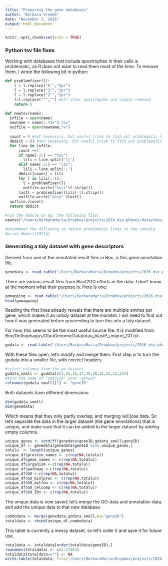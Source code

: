 ```yaml
---
title: "Preparing the gene databases"
author: "Barbara Vreede"
date: "November 3, 2016"
output: html_document
---
```


```r
knitr::opts_chunk$set(echo = TRUE)
```

### Python tsv file fixes
Working with databases that include apostrophes in their cells is problematic, as R does not want to read them most of the time. To remove them, I wrote the following bit in python:

```python
def problemfixer(l):
	l = l.replace("5'","5pr")
	l = l.replace("3'","3pr")
	l = l.replace("2'","2pr")
	l=l.replace("'","") #all other apostrophes are simply removed
	return l

def newtsv(name):
  infile = open(name)
  newname = name[:-4]+"2.tsv"
  outfile = open(newname,"w")
  
  count = 0 #not necessary, but useful trick to fish out problematic lines if R keeps giving errors
  dbdict = {} #not necessary, but useful trick to fish out problematic lines if R keeps giving errors
  for line in infile:
	  count +=1
	  if name[-3:] == "tsv":
	    lili = line.split('\t')
	  elif name[-3:] == "csv":
	    lili = line.split(';')
	  dbdict[count] = lili
	  for l in lili[:-1]:
	  	l = problemfixer(l)
	  	outfile.write("%s\t"%l.strip())
	  lastl = problemfixer(lili[-1].strip())
	  outfile.write("%s\n" %lastl)
  outfile.close()
  return dbdict

#run the module on eg. the following file:
newtsv("/Users/BarbaraMaria/Dropbox/projects/2016_dsx-phase2/data/otau_blast2go_mapping.tsv")

#uncomment the following to return problematic lines to the console
#print dbdict[10214]
```


### Generating a tidy dataset with gene descriptors
Derived from one of the annotated result files in Box, is this gene annotation file.
```r
genedata <- read.table("/Users/BarbaraMaria/Dropbox/projects/2016_dsx-phase2/data/otau-genedata/Otau_genedata.tsv", sep="\t",header=TRUE)
```

There are various result files from Blast2GO efforts in the data. I don't know at the moment what their purpose is. Here is one:
```r
gomapping <- read.table("/Users/BarbaraMaria/Dropbox/projects/2016_dsx-phase2/data/otau_blast2go_mapping2.tsv",sep="\t",header=TRUE)
head(gomapping)
```
Reading the first lines already reveals that there are multiple entries per gene, which makes it an untidy dataset at the moment. I will need to find out how it was generated before proceeding to turn this into a tidy dataset.  

For now, this seems to be the most useful source file. It is modified from Box/Onthophagus/OtauGenomicData/otau_blastP_uniprot_GO.txt. 
```r
godata <- read.table("/Users/BarbaraMaria/Dropbox/projects/2016_dsx-phase2/data/Otau-genedata/Otau_godata.tsv",sep="\t",header=TRUE)
```

With these files open, let's modify and merge them. First step is to turn the godata into a smaller file, with correct headers.
```r
#select columns from the go dataset
godata_small <- godata[c(2,15,16,17,19,20,21,22,23,24)]
#turn the name of "queryID" into "geneID"
colnames(godata_small)[1] <- "geneID"
```
Both datasets have different dimensions:
```r
dim(godata_small)
dim(genedata)
```
Which means that they only partly overlap, and merging will lose data. So let's separate the data in the larger dataset (the gene annotations) that is unique, and make sure that it can be added to the larger dataset by adding empty columns.
```r
unique_genes <- setdiff(genedata$geneID,godata_small$geneID)
unique_df <- genedata[genedata$geneID %in% unique_genes,]
totalu  <- length(unique_genes)
unique_df$protein_names <- c(rep(NA,totalu))
unique_df$gene_names <- c(rep(NA,totalu))
unique_df$organism <-c(rep(NA,totalu))
unique_df$pathway <-c(rep(NA,totalu))
unique_df$GO <-c(rep(NA,totalu))
unique_df$GO_biolproc <- c(rep(NA,totalu))
unique_df$GO_molfun <- c(rep(NA,totalu))
unique_df$GO_celcomp <- c(rep(NA,totalu))
unique_df$GO_IDs <- c(rep(NA,totalu))
```
The unique data is now saved; let's merge the GO-data and annotation data, and add the unique data to that new database.
```r
combodata <- merge(genedata,godata_small,by="geneID")
totaldata <- rbind(unique_df,combodata)
```
This table is currently a messy dataset, so let's order it and save it for future use.

```r
totaldata <- totaldata[order(totaldata$geneID),]
rownames(totaldata) <- c(1:17483)
totaldata[totaldata==""] <- NA
write.table(totaldata, file="/Users/BarbaraMaria/Dropbox/projects/2016_dsx-phase2/data/Otau-genedata/Otau_combineddata.tsv", quote=FALSE, sep="\t")
```
